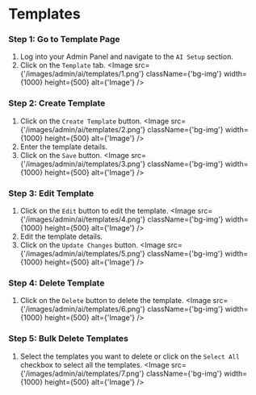 
# Templates

### Step 1: Go to Template Page
1. Log into your Admin Panel and navigate to the `AI Setup` section.
2. Click on the `Template` tab.
<Image src={'/images/admin/ai/templates/1.png'} className={'bg-img'} width={1000} height={500} alt={'Image'} />

### Step 2: Create Template
1. Click on the `Create Template` button.
<Image src={'/images/admin/ai/templates/2.png'} className={'bg-img'} width={1000} height={500} alt={'Image'} />
2. Enter the template details.
3. Click on the `Save` button.
<Image src={'/images/admin/ai/templates/3.png'} className={'bg-img'} width={1000} height={500} alt={'Image'} />

### Step 3: Edit Template
1. Click on the `Edit` button to edit the template.
<Image src={'/images/admin/ai/templates/4.png'} className={'bg-img'} width={1000} height={500} alt={'Image'} />
2. Edit the template details.
3. Click on the `Update Changes` button.
<Image src={'/images/admin/ai/templates/5.png'} className={'bg-img'} width={1000} height={500} alt={'Image'} />

### Step 4: Delete Template
1. Click on the `Delete` button to delete the template.
<Image src={'/images/admin/ai/templates/6.png'} className={'bg-img'} width={1000} height={500} alt={'Image'} />

### Step 5: Bulk Delete Templates
1. Select the templates you want to delete or click on the `Select All` checkbox to select all the templates.
<Image src={'/images/admin/ai/templates/7.png'} className={'bg-img'} width={1000} height={500} alt={'Image'} />
